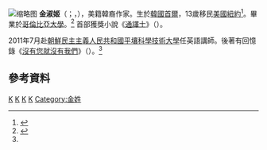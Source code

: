 [[File:Suki_Kim,_Miami_Book_Fair_2015_-_2.jpg|缩略图]]
'''金淑姬'''（{{lang-en|Suki Kim}}；{{lang-ko|김숙희}}，{{bd|1970年|9月10日}}），美籍韓裔作家。生於[[韓國|韓國]][[首爾|首爾]]，13歲移民[[美國|美國]][[紐約|紐約]]<ref>{{Cite web |url=http://www.nytimes.com/2004/11/21/nyregion/thecity/21kim.html |title=New York times: Immigrate to US - Facing Poverty With a Rich Girl's Habits |accessdate=2014-10-19 |archive-date=2019-07-01 |archive-url=https://web.archive.org/web/20190701065848/https://www.nytimes.com/2004/11/21/nyregion/thecity/facing-poverty-with-a-rich-girls-habits.html |dead-url=no }}</ref>。畢業於[[哥倫比亞大學|哥倫比亞大學]]。<ref name="joins">{{Cite web |url=http://chinese.joins.com/big5/article.do?method=detail&art_id=126232 |title=“偽裝身份潛入北韓”女作家出書講述平壤經歷 |accessdate=2014-10-19 |archive-date=2016-03-04 |archive-url=https://web.archive.org/web/20160304084424/http://chinese.joins.com/big5/article.do?method=detail&art_id=126232 |dead-url=no }}</ref>
首部獲獎小說《[[通譯士|通譯士]]》（{{lang-en|''The Interpreter''}}）。

2011年7月赴[[朝鮮民主主義人民共和國|朝鮮民主主義人民共和國]][[平壤科學技術大學|平壤科學技術大學]]任英語講師。後著有回憶錄《[[沒有您就沒有我們|沒有您就沒有我們]]》（{{lang-en|Without You, There Is No Us}}）。<ref name="joins"/>

==參考資料==
{{Reflist}}

[[Category:美國女性作家|K]]
[[Category:哥倫比亞大學校友|K]]
[[Category:归化美国公民的韩国人|K]]
[[Category:首爾特別市出身人物|K]]
[[Category:金姓|Category:金姓]]